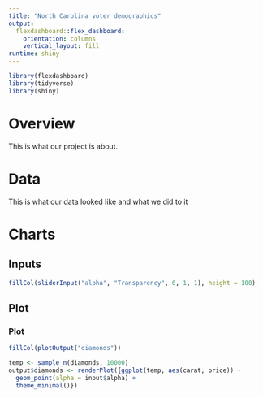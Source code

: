 ```yaml
---
title: "North Carolina voter demographics"
output: 
  flexdashboard::flex_dashboard:
    orientation: columns
    vertical_layout: fill
runtime: shiny
---
```


```r
library(flexdashboard)
library(tidyverse)
library(shiny)
```

Overview
=======================================================================

This is what our project is about.

Data
=======================================================================

This is what our data looked like and what we did to it

Charts
=======================================================================

Inputs {.sidebar}
-----------------------------------------------------------------------

```r
fillCol(sliderInput("alpha", "Transparency", 0, 1, 1), height = 100)
```


Plot
-----------------------------------------------------------------------
### Plot

```r
fillCol(plotOutput("diamonds"))

temp <- sample_n(diamonds, 10000)
output$diamonds <- renderPlot({ggplot(temp, aes(carat, price)) +
  geom_point(alpha = input$alpha) +
  theme_minimal()})
```


